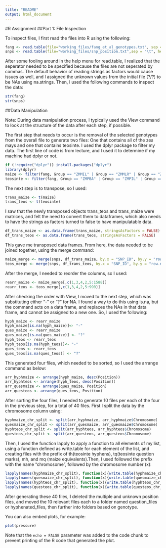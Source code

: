 ```yaml
---
title: "README"
output: html_document
---
```

#R Assignment
##Part 1: File Inspection

To inspect files, I first read the files into R using the following: 
```r
fang <- read.table(file="working_files/fang_et_al_genotypes.txt", sep = "\t", header = TRUE, na.strings="?/?", stringsAsFactors = FALSE)
snps <- read.table(file="working_files/snp_position.txt",sep = "\t", header=TRUE, na.strings = "?/?", stringsAsFactors = FALSE )
```
After some fooling around in the help menu for read.table, I realized that the seperator needed to be specified because the files are not seperated by commas. The default behavior of reading strings as factors would cause issues as well, and I assigned the unknown values from the initial file (?/?) to be NAs using na.strings. 
Then, I used the following commands to inspect the data:
```r
str(fang)
str(snps)
```

##Data Manipulation

Note: During data manipulation process, I typically used the View command to look at the structure of the data after each step, if possible.

The first step that needs to occur is the removal of the selected genotypes from the overall file to generate two files: One that contains all of the zea mays and one that contains teosinte. I used the dplyr package to filter my data. The first line of code is from lecture, and I used it to determine if my machine had dplyr or not.

```r
if (!require("dplyr")) install.packages("dplyr") 
library(dplyr)
maize <- filter(fang, Group == "ZMMIL" | Group == "ZMMLR" | Group == "ZMMMR")
teosinte <- filter(fang, Group == "ZMPBA" | Group == "ZMPIL" | Group == "ZMPJA")
```

The next step is to transpose, so I used:
```r
trans_maize <- t(maize)
trans_teos <- t(teosinte)
```
I saw that the newly transposed objects trans_teos and trans_maize were matrices, and felt the need to convert them to dataframes, which also needs to have the strings as factors turned to false to have manipulatable data. 

```r
df_trans_maize <- as.data.frame(trans_maize, stringsAsFactors = FALSE)
df_trans_teos <- as.data.frame(trans_teos, stringsAsFactors = FALSE)
```

This gave me transposed data frames. From here, the data needed to be joined together, using the merge command:
```r
maize_merge <- merge(snps, df_trans_maize, by.x = "SNP_ID", by.y = "row.names")
teos_merge <- merge(snps, df_trans_teos, by.x = "SNP_ID", by.y = "row.names")
```
After the merge, I needed to reorder the columns, so I used:
```r
rearr_maize <- maize_merge[,c(1,3,4,2,5:1588)]
rearr_teos <- teos_merge[,c(1,3,4,2,5:990)]
```
After checking the order with View, I moved to the next step, which was substituting either "-" or "?" for NA. I found a way to do this using is.na, but the command acts on a data frame, and replaces the NAs in that data frame, and cannot be assigned to a new one. So, I used the following:
```r
hyph_maize <- rearr_maize
hyph_maize[is.na(hyph_maize)]<- "-"
ques_maize <- rearr_maize
ques_maize[is.na(ques_maize)] <- "?"
hyph_teos <- rearr_teos
hyph_teos[is.na(hyph_teos)]<- "-"
ques_teos <- rearr_teos
ques_teos[is.na(ques_teos)] <- "?"
```
This generated four files, which needed to be sorted, so I used the arrange command as below:
```r
arr_hyphmaize <- arrange(hyph_maize, desc(Position))
arr_hyphteos <- arrange(hyph_teos, desc(Position))
arr_quesmaize <- arrange(ques_maize, Position)
arr_questeos <- arrange(ques_teos, Position)
```
After sorting the four files, I needed to generate 10 files per each of the four in the previous step, for a total of 40 files. First I split the data by the chromosome column using:
```r
hyphmaize_chr_split <- split(arr_hyphmaize, arr_hyphmaize$Chromosome)
quesmaize_chr_split <- split(arr_quesmaize, arr_quesmaize$Chromosome)
hyphteos_chr_split <- split(arr_hyphteos, arr_hyphteos$Chromosome)
questeos_chr_split <- split(arr_questeos, arr_questeos$Chromosome)
```
Then, I used the function lapply to apply a function to all elements of my list, using a function defined as write.table for each element of the list, and creating files with the prefix of th(teosinte hyphens), tq(teosinte question marks),  mh, and mq (maize equivalents).Then, I used followed the prefix with the name "chromosome", followed by the chromosome number (x):
```r
lapply(names(hyphmaize_chr_split), function(x){write.table(hyphmaize_chr_split[[x]], file = paste("mh_chromosome",x, sep = "\t"))})
lapply(names(quesmaize_chr_split), function(x){write.table(quesmaize_chr_split[[x]], file = paste("mq_chromosome",x, sep = "\t"))})
lapply(names(hyphteos_chr_split), function(x){write.table(hyphteos_chr_split[[x]], file = paste("th_chromosome",x, sep = "\t"))})
lapply(names(questeos_chr_split), function(x){write.table(questeos_chr_split[[x]], file = paste("tq_chromosome",x, sep = "\t"))})
```
After generating these 40 files, I deleted the multiple and unknown position files, and moved the 10 relevant files each to a folder named question_files or hyphenated_files, then further into folders based on genotype. 



You can also embed plots, for example:
```r
plot(pressure)
```

Note that the `echo = FALSE` parameter was added to the code chunk to prevent printing of the R code that generated the plot.
